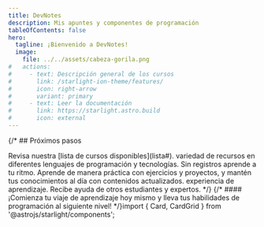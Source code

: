 ```yaml
---
title: DevNotes
description: Mis apuntes y componentes de programación
tableOfContents: false
hero:
  tagline: ¡Bienvenido a DevNotes!
  image:
    file: ../../assets/cabeza-gorila.png
#   actions:
#     - text: Descripción general de los cursos
#       link: /starlight-ion-theme/features/
#       icon: right-arrow
#       variant: primary
#     - text: Leer la documentación
#       link: https://starlight.astro.build
#       icon: external
---
```



<SmokeBackground client:load />

{/* ## Próximos pasos

<CardGrid stagger>
	<Card title="Explora" icon="book">
		Revisa nuestra [lista de cursos disponibles](lista#). variedad de recursos en diferentes lenguajes de programación y tecnologías.
	</Card>
	<Card title="Gratis" icon="user">
		Sin registros
	</Card>
	<Card title="Aprende" icon="play">
		aprende a tu ritmo. Aprende de manera práctica con ejercicios y proyectos, y mantén tus conocimientos al día con contenidos actualizados.
	</Card>
	<Card title="Practica" icon="group">
		experiencia de aprendizaje. Recibe ayuda de otros estudiantes y expertos.
	</Card>
</CardGrid> */}
{/* #### ¡Comienza tu viaje de aprendizaje hoy mismo y lleva tus habilidades de programación al siguiente nivel! */}import { Card, CardGrid } from '@astrojs/starlight/components';
